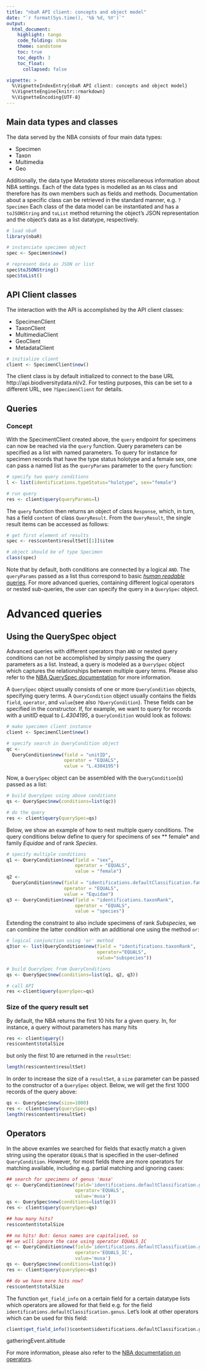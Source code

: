 ```yaml
---
title: "nbaR API client: concepts and object model"
date: "`r format(Sys.time(), '%b %d, %Y')`"
output:
  html_document:
    highlight: tango
    code_folding: show
    theme: sandstone
    toc: true
    toc_depth: 3
    toc_float:
      collapsed: false

vignette: >
  %\VignetteIndexEntry{nbaR API client: concepts and object model}
  %\VignetteEngine{knitr::rmarkdown}
  %\VignetteEncoding{UTF-8}
---
```




## Main data types and classes
The data served by the NBA consists of four main data types:

  * Specimen
  * Taxon
  * Multimedia
  * Geo

Additionally, the data type *Metadata* stores miscellaneous
information about NBA settings. Each of the data types is modelled
as an `R6` class and therefore has its own members such as fields
and methods. Documentation about a specific class can be retrieved
in the standard manner, e.g. `?Specimen`
Each class of the data model can be instantiated and has a `toJSONString` and `toList` method returning
the object's JSON representation and the object's data as a list datatype, respectively.

```r
# load nbaR
library(nbaR)

# instanciate specimen object
spec <- Specimen$new()
```
```r
# represent data as JSON or list
spec$toJSONString()
spec$toList()
```

## API Client classes
The interaction with the API is accomplished by the API client classes:

* SpecimenClient
* TaxonClient
* MultimediaClient
* GeoClient
* MetadataClient


```r

# initialize client
client <- SpecimenClient$new()
```

The client class is by default initialized to connect to the base URL http://api.biodiversitydata.nl/v2.
For testing purposes, this can be set to a different URL, see `?SpecimenClient` for details.

## Queries

### Concept

With the SpecimentClient created above, the `query` endpoint for specimens can now be reached via the `query` function.
Query parameters can be specified as a list with named parameters.
To query for instance for specimen records that have the type status holotype and a female sex,
one can pass a named list as the `queryParams` parameter to the `query` function:


```r
# specify two query conditions
l <- list(identifications.typeStatus="holotype", sex="female")

# run query
res <- client$query(queryParams=l)

```

The `query` function then returns an object of class `Response`, which, in turn, has a field `content`
of class `QueryResult`. From the `QueryResult`, the single result items can be accessed as follows:

```r
# get first element of results
spec <- res$content$resultSet[[1]]$item

# object should be of type Specimen
class(spec)

```

Note that by default, both conditions are connected by a logical `AND`.
The `queryParams` passed as a list thus correspond to
basic [*human readable* queries](http://docs.biodiversitydata.nl/en/latest/quickstart/#human-readable).
For more advanced queries, containing different logical operators or nested sub-queries,
the user can specify the query in a `QuerySpec` object.


# Advanced queries

## Using the QuerySpec object
Advanced queries with different operators than `AND` or nested query conditions
can not be accomplished by simply passing the query parameters as a list.
Instead, a query is modeled as a `QuerySpec` object which
captures the relationships between multiple query terms. Please also refer to the
[NBA QuerySpec documentation](http://docs.biodiversitydata.nl/en/latest/advanced-queries/#queryspec) for more information.

A `QuerySpec` object usually consists of one or more `QueryCondition` objects, specifying
query terms. A `QueryCondition` object usually contains the fields `field`, `operator`, and `value `(see also `?QueryCondition`).
These fields can be specified in the constructor. If, for example, we want to query for records with a unitID equal to
*L.4304195*, a `QueryCondition` would look as follows:

```r
# make specimen client instance
client <- SpecimenClient$new()

# specify search in QueryCondition object
qc <-
  QueryCondition$new(field = "unitID",
                     operator = "EQUALS",
                     value = "L.4304195")
```

Now, a `QuerySpec` object can be assembled with the `QueryCondition`(s) passed as a list:

```r
# build QuerySpec using above conditions
qs <- QuerySpec$new(conditions=list(qc))

# do the query
res <- client$query(querySpec=qs)
```

Below, we show an example of how to nest multiple query conditions. The query conditions below define to query for
specimens of sex ** female* and family *Equidae* and of rank *Species*.

```r
# specify multiple conditions
q1 <- QueryCondition$new(field = "sex",
                         operator = "EQUALS",
                         value = "female")
q2 <-
  QueryCondition$new(field = "identifications.defaultClassification.family",
                     operator = "EQUALS",
                     value = "Equidae")
q3 <- QueryCondition$new(field = "identifications.taxonRank",
                         operator = "EQUALS",
                         value = "species")
```

Extending the constraint to also include specimens of rank *Subspecies*,
we can combine the latter condition with an additional one using the method `or`:

```r
# logical conjunction using 'or' method
q3$or <- list(QueryCondition$new(field = "identifications.taxonRank",
                                 operator="EQUALS",
                                 value="subspecies"))

# build QuerySpec from QueryConditions
qs <- QuerySpec$new(conditions=list(q1, q2, q3))

# call API
res <-client$query(querySpec=qs)
```

### Size of the query result set
By default, the NBA returns the first 10 hits for a given query.
In, for instance, a query without parameters has many hits

```r
res <- client$query()
res$content$totalSize
```

but only the first 10 are returned in the `resultSet`:

```r
length(res$content$resultSet)
```

In order to increase the size of a `resultSet`, a `size` parameter can be
passed to the constructor of a `QuerySpec` object. Below, we will get
the first 1000 records of the query above:

```r
qs <- QuerySpec$new(size=1000)
res <- client$query(querySpec=qs)
length(res$content$resultSet)
```

## Operators 
In the above examles we searched for fields that exactly
match a given string using the operator `EQUALS` that is specified in
the user-defined `QueryCondition`.  However, for most fields there are
more operators for matching available, including e.g. partial matching
and ignoring cases:

```r
## search for specimens of genus 'musa'
qc <- QueryCondition$new(field='identifications.defaultClassification.genus', 
                         operator='EQUALS', 
                         value='musa')
qs <- QuerySpec$new(conditions=list(qc))
res <- client$query(querySpec=qs)

## how many hits?
res$content$totalSize

## no hits! But: Genus names are capitalised, so
## we will ignore the case using operator EQUALS_IC
qc <- QueryCondition$new(field='identifications.defaultClassification.genus', 
                         operator='EQUALS_IC', 
                         value='musa')
qs <- QuerySpec$new(conditions=list(qc))
res <- client$query(querySpec=qs)

## do we have more hits now?
res$content$totalSize
```

The function `get_field_info` on a certain field for a certain
datatype lists which operators are allowed for that field e.g. for the
field `identifications.defaultClassification.genus`. Let's look at 
other operators which can be used for this field:

```r
client$get_field_info()$content$identifications.defaultClassification.genus$allowedOperators
```

gatheringEvent.altitude


For more information, please also refer to the [NBA documentation on
operators](https://docs.biodiversitydata.nl/en/latest/advanced-queries/#comparison-operators).

